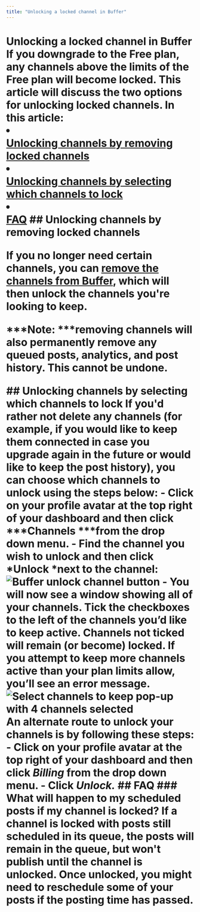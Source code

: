 ```yaml
---
title: "Unlocking a locked channel in Buffer"
---
```


# Unlocking a locked channel in Buffer <a href="javascript:window.print()" class="printArticle" title="Print this article" aria-label="Print this Article"><i class="icon-print"></i></a> If you downgrade to the Free plan, any channels above the limits of the Free plan will become locked. This article will discuss the two options for unlocking locked channels. In this article: <li></li>[Unlocking channels by removing locked channels](#Unlocking-channels-by-removing-locked-channels-HsQpZ)</li> <li></li>[Unlocking channels by selecting which channels to lock](#Unlocking-channels-by-selecting-which-channels-to-lock-n0zvb)</li> <li></li>[FAQ](#FAQ-o_nMr)</li> ## Unlocking channels by removing locked channels <p>If you no longer need certain channels, you can [remove the channels from Buffer](https://buffer.helpscoutdocs.com/article/575-removing-a-channel-from-buffer), which will then unlock the channels you're looking to keep.</p> <div class="callout-red"> <p>***Note: ***removing channels will also permanently remove any queued posts, analytics, and post history. This cannot be undone.</p> </div> ## Unlocking channels by selecting which channels to lock If you'd rather not delete any channels (for example, if you would like to keep them connected in case you upgrade again in the future or would like to keep the post history), you can choose which channels to unlock using the steps below: - Click on your profile avatar at the top right of your dashboard and then click ***Channels ***from the drop down menu.</li> - Find the channel you wish to unlock and then click <strong>*Unlock *</strong>next to the channel:</li> ![Buffer unlock channel button](//d33v4339jhl8k0.cloudfront.net/docs/assets/64cb6cf86d4a3e191f237e66/images/67e2e694ccdf71331de3c13a/file-09fp0d1Aju.jpg) - You will now see a window showing all of your channels. Tick the checkboxes to the left of the channels you’d like to keep active. Channels not ticked will remain (or become) locked. If you attempt to keep more channels active than your plan limits allow, you’ll see an error message. ![Select channels to keep pop-up with 4 channels selected](//d33v4339jhl8k0.cloudfront.net/docs/assets/64cb6cf86d4a3e191f237e66/images/65270b4405231a0b51d23ab0/file-4C2xJbDd9I.png) An alternate route to unlock your channels is by following these steps: - Click on your profile avatar at the top right of your dashboard and then click ***Billing*** from the drop down menu.</li> - Click ***Unlock.***</li> ## FAQ ### What will happen to my scheduled posts if my channel is locked? If a channel is locked with posts still scheduled in its queue, the posts will remain in the queue, but won't publish until the channel is unlocked. Once unlocked, you might need to reschedule some of your posts if the posting time has passed.